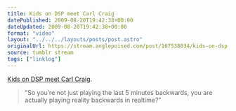 ```yaml
---
title: Kids on DSP meet Carl Craig
datePublished: 2009-08-20T19:42:38+00:00
dateUpdated: 2009-08-20T19:42:38+00:00
format: "video"
layout: "../../../layouts/posts/post.astro"
originalUrl: https://stream.anglepoised.com/post/167538034/kids-on-dsp-meet-carl-craig-so-youre-not-just
source: tumblr stream
tags: ["linklog"]
---
```



<YouTube id="https://www.youtube.com/watch?v=EQNjiK9XCmo" />

[Kids on DSP meet Carl Craig][1].

> “So you’re not just playing the last 5 minutes backwards, you are actually playing reality backwards in realtime?”

[1]: https://www.youtube.com/watch?v=EQNjiK9XCmo
